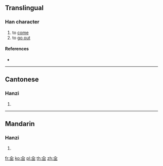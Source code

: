 ==Translingual==

===Han character===
{{Han char|rn=11|rad=入|as=05|sn=7|four=|canj=OUU|ids=⿱入出}}

# to [[come]]
# to [[go out]]

====References====
* {{Han ref|kx=0126.120|hdz=10129.040|uh=34B4|ud=13492}}

----

==Cantonese==

===Hanzi===
{{yue-hanzi|jyut=[[gwat1]]|y=gwat1}}

# {{defn|lang=yue|sort=入05}}

----

==Mandarin==

===Hanzi===
{{cmn-hanzi|pin=[[gǔ]] ([[gu3]])|wg=ku<sup>3</sup>}}

# {{defn|lang=cmn|sort=入05}}

[[fr:㒴]]
[[ko:㒴]]
[[pl:㒴]]
[[th:㒴]]
[[zh:㒴]]